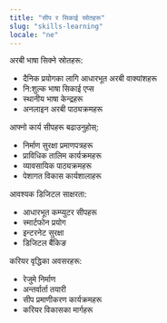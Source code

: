 ```yaml
---
title: "सीप र सिकाई स्रोतहरू"
slug: "skills-learning"
locale: "ne"
---
```


<SectionContainer title="भाषा सिकाई" slug="language">
  अरबी भाषा सिक्ने स्रोतहरू:
  <ul>
    <li>दैनिक प्रयोगका लागि आधारभूत अरबी वाक्यांशहरू</li>
    <li>नि:शुल्क भाषा सिकाई एप्स</li>
    <li>स्थानीय भाषा केन्द्रहरू</li>
    <li>अनलाइन अरबी पाठ्यक्रमहरू</li>
  </ul>
</SectionContainer>

<SectionContainer title="व्यावसायिक सीपहरू" slug="professional">
  आफ्नो कार्य सीपहरू बढाउनुहोस्:
  <ul>
    <li>निर्माण सुरक्षा प्रमाणपत्रहरू</li>
    <li>प्राविधिक तालिम कार्यक्रमहरू</li>
    <li>व्यावसायिक पाठ्यक्रमहरू</li>
    <li>पेशागत विकास कार्यशालाहरू</li>
  </ul>
</SectionContainer>

<SectionContainer title="डिजिटल सीपहरू" slug="digital">
  आवश्यक डिजिटल साक्षरता:
  <ul>
    <li>आधारभूत कम्प्युटर सीपहरू</li>
    <li>स्मार्टफोन प्रयोग</li>
    <li>इन्टरनेट सुरक्षा</li>
    <li>डिजिटल बैंकिङ</li>
  </ul>
</SectionContainer>

<SectionContainer title="करियर विकास" slug="career">
  करियर वृद्धिका अवसरहरू:
  <ul>
    <li>रेजुमे निर्माण</li>
    <li>अन्तर्वार्ता तयारी</li>
    <li>सीप प्रमाणीकरण कार्यक्रमहरू</li>
    <li>करियर विकासका मार्गहरू</li>
  </ul>
</SectionContainer>
